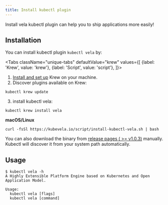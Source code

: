 ```yaml
---
title: Install kubectl plugin
---
```


Install vela kubectl plugin can help you to ship applications more easily!

## Installation

You can install kubectl plugin `kubectl vela` by:

<Tabs
className="unique-tabs"
defaultValue="krew"
values={[
    {label: 'Krew', value: 'krew'},
    {label: 'Script', value: 'script'},
]}>
<TabItem value="krew">

1. [Install and set up](https://krew.sigs.k8s.io/docs/user-guide/setup/install/) Krew on your machine.
2. Discover plugins available on Krew:
```shell
kubectl krew update
```
3. install kubectl vela:
```shell script
kubectl krew install vela
```

</TabItem>
<TabItem value="script">

**macOS/Linux**
```shell script
curl -fsSl https://kubevela.io/script/install-kubectl-vela.sh | bash
```

You can also download the binary from [release pages ( >= v1.0.3)](https://github.com/oam-dev/kubevela/releases) manually.
Kubectl will discover it from your system path automatically.

</TabItem>
</Tabs>



## Usage

```shell
$ kubectl vela -h
A Highly Extensible Platform Engine based on Kubernetes and Open Application Model.

Usage:
  kubectl vela [flags]
  kubectl vela [command]

```